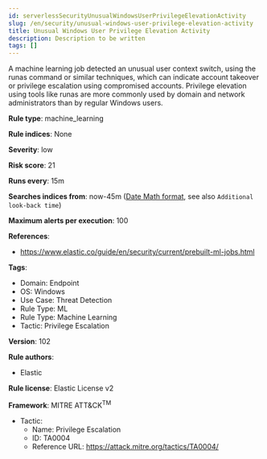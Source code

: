 ```yaml
---
id: serverlessSecurityUnusualWindowsUserPrivilegeElevationActivity
slug: /en/security/unusual-windows-user-privilege-elevation-activity
title: Unusual Windows User Privilege Elevation Activity
description: Description to be written
tags: []
---
```


<div id="unusual-windows-user-privilege-elevation-activity"></div>

A machine learning job detected an unusual user context switch, using the runas command or similar techniques, which can indicate account takeover or privilege escalation using compromised accounts. Privilege elevation using tools like runas are more commonly used by domain and network administrators than by regular Windows users.

**Rule type**: machine_learning

**Rule indices**: None

**Severity**: low

**Risk score**: 21

**Runs every**: 15m

**Searches indices from**: now-45m ([Date Math format](((ref))/common-options.html#date-math), see also <DocLink id="serverlessSecurityRulesUiCreate" section="set-the-rules-schedule">`Additional look-back time`</DocLink>)

**Maximum alerts per execution**: 100

**References**: 

* https://www.elastic.co/guide/en/security/current/prebuilt-ml-jobs.html

**Tags**: 

* Domain: Endpoint
* OS: Windows
* Use Case: Threat Detection
* Rule Type: ML
* Rule Type: Machine Learning
* Tactic: Privilege Escalation

**Version**: 102

**Rule authors**: 

* Elastic

**Rule license**: Elastic License v2

**Framework**: MITRE ATT&CK<sup>TM</sup>

* Tactic:
    * Name: Privilege Escalation
    * ID: TA0004
    * Reference URL: https://attack.mitre.org/tactics/TA0004/

